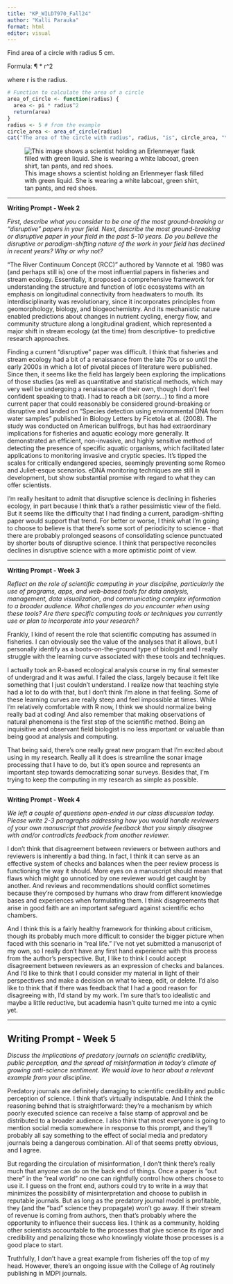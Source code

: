 ```yaml
---
title: "KP_WILD7970_Fall24"
author: "Kalli Parauka"
format: html
editor: visual
---
```


Find area of a circle with radius 5 cm.

Formula: ¶ \* r\^2

where r is the radius.

```r
# Function to calculate the area of a circle
area_of_circle <- function(radius) {
  area <- pi * radius^2
  return(area)
}
radius <- 5 # from the example
circle_area <- area_of_circle(radius)
cat("The area of the circle with radius", radius, "is", circle_area, "\n")
```

![This image shows a scientist holding an Erlenmeyer flask filled with green liquid. She is wearing a white labcoat, green shirt, tan pants, and red shoes.](images/tools.png)

------------------------------------------------------------------------

**Writing Prompt - Week 2**

*First, describe what you consider to be one of the most ground-breaking or "disruptive" papers in your field. Next, describe the most ground-breaking or disruptive paper in your field in the past 5-10 years. Do you believe the disruptive or paradigm-shifting nature of the work in your field has declined in recent years? Why or why not?*

"The River Continuum Concept (RCC)" authored by Vannote et al. 1980 was (and perhaps still is) one of the most influential papers in fisheries and stream ecology. Essentially, it proposed a comprehensive framework for understanding the structure and function of lotic ecosystems with an emphasis on longitudinal connectivity from headwaters to mouth. Its interdisciplinarity was revolutionary, since it incorporates principles from geomorphology, biology, and biogeochemistry. And its mechanistic nature enabled predictions about changes in nutrient cycling, energy flow, and community structure along a longitudinal gradient, which represented a major shift in stream ecology (at the time) from descriptive- to predictive research approaches.

Finding a current "disruptive" paper was difficult. I think that fisheries and stream ecology had a bit of a renaissance from the late 70s or so until the early 2000s in which a lot of pivotal pieces of literature were published. Since then, it seems like the field has largely been exploring the implications of those studies (as well as quantitative and statistical methods, which may very well be undergoing a renaissance of their own, though I don't feel confident speaking to that). I had to reach a bit (*sorry...*) to find a more current paper that could reasonably be considered ground-breaking or disruptive and landed on "Species detection using environmental DNA from water samples" published in Biology Letters by Ficetola et al. (2008). The study was conducted on American bullfrogs, but has had extraordinary implications for fisheries and aquatic ecology more generally. It demonstrated an efficient, non-invasive, and highly sensitive method of detecting the presence of specific aquatic organisms, which facilitated later applications to monitoring invasive and cryptic species. It's tipped the scales for critically endangered species, seemingly preventing some Romeo and Juliet-esque scenarios. eDNA monitoring techniques are still in development, but show substantial promise with regard to what they can offer scientists.

I'm really hesitant to admit that disruptive science is declining in fisheries ecology, in part because I think that's a rather pessimistic view of the field. But it seems like the difficulty that I had finding a current, paradigm-shifting paper would support that trend. For better or worse, I think what I'm going to choose to believe is that there's some sort of periodicity to science - that there are probably prolonged seasons of consolidating science punctuated by shorter bouts of disruptive science. I think that perspective reconciles declines in disruptive science with a more optimistic point of view.

------------------------------------------------------------------------

**Writing Prompt - Week 3**

*Reflect on the role of scientific computing in your discipline, particularly the use of programs, apps, and web-based tools for data analysis, management, data visualization, and communicating complex information to a broader audience. What challenges do you encounter when using these tools? Are there specific computing tools or techniques you currently use or plan to incorporate into your research?*

Frankly, I kind of resent the role that scientific computing has assumed in fisheries. I can obviously see the value of the analyses that it allows, but I personally identify as a boots-on-the-ground type of biologist and I really struggle with the learning curve associated with these tools and techniques.

I actually took an R-based ecological analysis course in my final semester of undergrad and it was awful. I failed the class, largely because it felt like something that I just couldn't understand. I realize now that teaching style had a lot to do with that, but I don't think I'm alone in that feeling. Some of these learning curves are really steep and feel impossible at times. While I'm relatively comfortable with R now, I think we should normalize being really bad at coding! And also remember that making observations of natural phenomena is the first step of the scientific method. Being an inquisitive and observant field biologist is no less important or valuable than being good at analysis and computing.

That being said, there's one really great new program that I'm excited about using in my research. Really all it does is streamline the sonar image processing that I have to do, but it's open source and represents an important step towards democratizing sonar surveys. Besides that, I'm trying to keep the computing in my research as simple as possible.

------------------------------------------------------------------------

**Writing Prompt - Week 4**

*We left a couple of questions open-ended in our class discussion today. Please write 2-3 paragraphs addressing how you would handle reviewers of your own manuscript that provide feedback that you simply disagree with and/or contradicts feedback from another reviewer.*

I don't think that disagreement between reviewers or between authors and reviewers is inherently a bad thing. In fact, I think it can serve as an effective system of checks and balances when the peer review process is functioning the way it should. More eyes on a manuscript should mean that flaws which might go unnoticed by one reviewer would get caught by another. And reviews and recommendations should conflict sometimes because they're composed by humans who draw from different knowledge bases and experiences when formulating them. I think disagreements that arise in good faith are an important safeguard against scientific echo chambers.

And I think this is a fairly healthy framework for thinking about criticism, though its probably much more difficult to consider the bigger picture when faced with this scenario in "real life." I've not yet submitted a manuscript of my own, so I really don't have any first hand experience with this process from the author's perspective. But, I like to think I could accept disagreement between reviewers as an expression of checks and balances. And I'd like to think that I could consider my material in light of their perspectives and make a decision on what to keep, edit, or delete. I'd also like to think that if there was feedback that I had a good reason for disagreeing with, I'd stand by my work. I'm sure that's too idealistic and maybe a little reductive, but academia hasn't quite turned me into a cynic yet.

------------------------------------------------------------------------

## Writing Prompt - Week 5

*Discuss the implications of predatory journals on scientific credibility, public perception, and the spread of misinformation in today's climate of growing anti-science sentiment. We would love to hear about a relevant example from your discipline.*

Predatory journals are definitely damaging to scientific credibility and public perception of science. I think that's virtually indisputable. And I think the reasoning behind that is straightforward: they're a mechanism by which poorly executed science can receive a false stamp of approval and be distributed to a broader audience. I also think that most everyone is going to mention social media somewhere in response to this prompt, and they'll probably all say something to the effect of social media and predatory journals being a dangerous combination. All of that seems pretty obvious, and I agree.

But regarding the circulation of misinformation, I don't think there's really much that anyone can do on the back end of things. Once a paper is "out there" in the "real world" no one can rightfully control how others choose to use it. I guess on the front end, authors could try to write in a way that minimizes the possibility of misinterpretation and choose to publish in reputable journals. But as long as the predatory journal model is profitable, they (and the "bad" science they propagate) won't go away. If their stream of revenue is coming from authors, then that's probably where the opportunity to influence their success lies. I think as a community, holding other scientists accountable to the processes that give science its rigor and credibility and penalizing those who knowlingly violate those processes is a good place to start.

Truthfully, I don't have a great example from fisheries off the top of my head. However, there's an ongoing issue with the College of Ag routinely publishing in MDPI journals.
